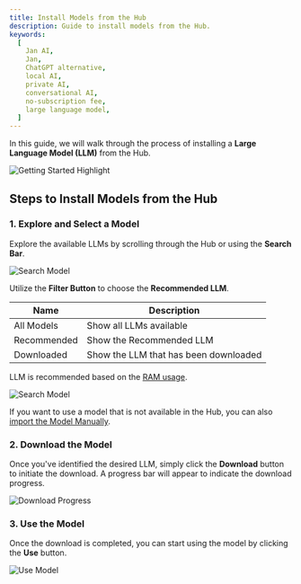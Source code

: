 ```yaml
---
title: Install Models from the Hub
description: Guide to install models from the Hub.
keywords:
  [
    Jan AI,
    Jan,
    ChatGPT alternative,
    local AI,
    private AI,
    conversational AI,
    no-subscription fee,
    large language model,
  ]
---
```


In this guide, we will walk through the process of installing a **Large Language Model (LLM)** from the Hub.

![Getting Started Highlight](assets/01-getting-started-install.gif)

## Steps to Install Models from the Hub

### 1. Explore and Select a Model

Explore the available LLMs by scrolling through the Hub or using the **Search Bar**.

![Search Model](assets/01-search-model.gif)

Utilize the **Filter Button** to choose the **Recommended LLM**.

| Name        | Description                           |
| ----------- | ------------------------------------- |
| All Models  | Show all LLMs available               |
| Recommended | Show the Recommended LLM              |
| Downloaded  | Show the LLM that has been downloaded |

LLM is recommended based on the [RAM usage](https://github.com/janhq/jan/issues/1384).

![Search Model](assets/01-filter-button.png)

If you want to use a model that is not available in the Hub, you can also [import the Model Manually](./02-import-manually.mdx).

### 2. Download the Model

Once you've identified the desired LLM, simply click the **Download** button to initiate the download. A progress bar will appear to indicate the download progress.

![Download Progress](assets/01-download-progress.png)

### 3. Use the Model

Once the download is completed, you can start using the model by clicking the **Use** button.

![Use Model](assets/01-use-model.gif)
